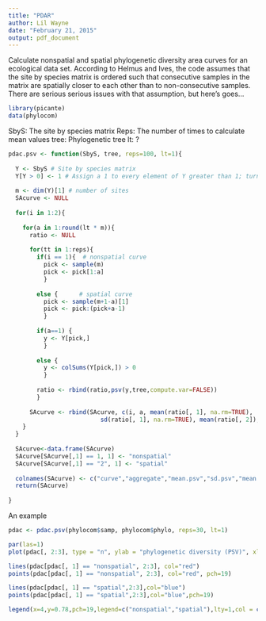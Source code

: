 ```yaml
---
title: "PDAR"
author: Lil Wayne
date: "February 21, 2015"
output: pdf_document
---
```


Calculate nonspatial and spatial phylogenetic diversity area curves for an ecological data set.
According to Helmus and Ives, the code assumes that the site by species matrix is ordered such that consecutive samples in the matrix are spatially closer to each other than to non-consecutive samples.
There are serious serious issues with that assumption, but here's goes...

```r
library(picante)
data(phylocom)
```

SbyS: The site by species matrix
Reps: The number of times to calculate mean values
tree: Phylogenetic tree
lt: ?

```r
pdac.psv <- function(SbyS, tree, reps=100, lt=1){
  
  Y <- SbyS # Site by species matrix
  Y[Y > 0] <- 1 # Assign a 1 to every element of Y greater than 1; turns Y into presence absence
  
  m <- dim(Y)[1] # number of sites
  SAcurve <- NULL
  
  for(i in 1:2){
    
    for(a in 1:round(lt * m)){
      ratio <- NULL
      
      for(tt in 1:reps){
        if(i == 1){  # nonspatial curve
          pick <- sample(m)
          pick <- pick[1:a]
          } 
        
        else {      # spatial curve
          pick <- sample(m+1-a)[1]
          pick <- pick:(pick+a-1)
          }
        
        if(a==1) { 
          y <- Y[pick,]
          } 
        
        else {
          y <- colSums(Y[pick,]) > 0
          }
          
        ratio <- rbind(ratio,psv(y,tree,compute.var=FALSE))
        }
      
      SAcurve <- rbind(SAcurve, c(i, a, mean(ratio[, 1], na.rm=TRUE),
                          sd(ratio[, 1], na.rm=TRUE), mean(ratio[, 2]), sd(ratio[, 2])))
    }
  }
  
  SAcurve<-data.frame(SAcurve)
  SAcurve[SAcurve[,1] == 1, 1] <- "nonspatial"
  SAcurve[SAcurve[,1] == "2", 1] <- "spatial"
  
  colnames(SAcurve) <- c("curve","aggregate","mean.psv","sd.psv","mean.sr","sd.sr")
  return(SAcurve)
  
}
```


An example
```r
pdac <- pdac.psv(phylocom$samp, phylocom$phylo, reps=30, lt=1)

par(las=1)
plot(pdac[, 2:3], type = "n", ylab = "phylogenetic diversity (PSV)", xlab = "area (# of samples)")

lines(pdac[pdac[, 1] == "nonspatial", 2:3], col="red")
points(pdac[pdac[, 1] == "nonspatial", 2:3], col="red", pch=19)

lines(pdac[pdac[, 1] == "spatial",2:3],col="blue")
points(pdac[pdac[, 1] == "spatial",2:3],col="blue",pch=19)

legend(x=4,y=0.78,pch=19,legend=c("nonspatial","spatial"),lty=1,col = c("red","blue")) 
```
